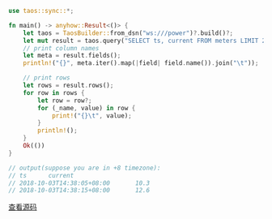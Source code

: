```rust
use taos::sync::*;

fn main() -> anyhow::Result<()> {
    let taos = TaosBuilder::from_dsn("ws:///power")?.build()?;
    let mut result = taos.query("SELECT ts, current FROM meters LIMIT 2")?;
    // print column names
    let meta = result.fields();
    println!("{}", meta.iter().map(|field| field.name()).join("\t"));

    // print rows
    let rows = result.rows();
    for row in rows {
        let row = row?;
        for (_name, value) in row {
            print!("{}\t", value);
        }
        println!();
    }
    Ok(())
}

// output(suppose you are in +8 timezone):
// ts      current
// 2018-10-03T14:38:05+08:00       10.3
// 2018-10-03T14:38:15+08:00       12.6

```

[查看源码](https://github.com/taosdata/TDengine/blob/main/docs/examples/rust/restexample/examples/query_example.rs)
